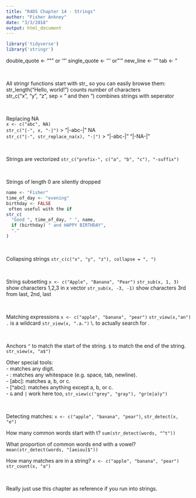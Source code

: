 ```yaml
---
title: "R4DS Chapter 14 - Strings"
author: "Fisher Ankney"
date: "3/3/2018"
output: html_document
---
```


```r
library('tidyverse')
library('stringr')
```


double_quote <- "\""  or '"'
single_quote <- '\''  or "'"
new_line <- "\n"
tab <- "\t"

<br> 

All stringr functions start with str_ so you can easily browse them: <br>
str_length("Hello, world!")                 counts number of characters <br>
str_c("x", "y", "z", sep = " and then ")    combines strings with seperator <br> 

<br> 

Replacing NA <br> 
`x <- c("abc", NA)` <br> 
`str_c("|-", x, "-|")` > "|-abc-|" NA <br> 
`str_c("|-", str_replace_na(x), "-|")` > "|-abc-|" "|-NA-|" <br> 
 
<br>

Strings are vectorized 
`str_c("prefix-", c("a", "b", "c"), "-suffix")`

<br>


Strings of length 0 are silently dropped
```r
name <- "Fisher"
time_of_day <- "evening"
birthday <- FALSE
 often useful with the if
str_c(
  "Good ", time_of_day, " ", name,
  if (birthday) " and HAPPY BIRTHDAY",
  "."
)
```

<br> 

Collapsing strings
`str_c(c("x", "y", "z"), collapse = ", ")`

<br> 

String subsetting 
`x <- c("Apple", "Banana", "Pear")`
`str_sub(x, 1, 3)`          show characters 1,2,3 in x vector
`str_sub(x, -3, -1)`      show characters 3rd from last, 2nd, last

<br> 

Matching expressions
`x <- c("apple", "banana", "pear")`
`str_view(x,"an")`
 `.` is a wildcard
`str_view(x, ".a.")`
 \\. to actually search for .

<br> 

Anchors
`^` to match the start of the string.
`$` to match the end of the string.
`str_view(x, "a$")`

Other special tools: <br> 
- \d: matches any digit. <br> 
- \s: matches any whitespace (e.g. space, tab, newline). <br> 
- [abc]: matches a, b, or c. <br> 
- [^abc]: matches anything except a, b, or c. <br> 
- `&` and `|` work here too, `str_view(c("grey", "gray"), "gr(e|a)y")`

<br> 

Detecting matches: `x <- c("apple", "banana", "pear")`, `str_detect(x, "e")`

How many common words start with t?
`sum(str_detect(words, "^t"))`

What proportion of common words end with a vowel?
`mean(str_detect(words, "[aeiou]$"))`

How many matches are in a string?
`x <- c("apple", "banana", "pear")`
`str_count(x, "a")`

<br> 

Really just use this chapter as reference if you run into strings. 




